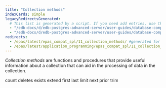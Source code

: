 ```yaml
---
title: "Collection methods"
indexCards: simple
legacyRedirectsGenerated:
  # This list is generated by a script. If you need add entries, use the `legacyRedirects` key.
  - "/edb-docs/d/edb-postgres-advanced-server/user-guides/database-compatibility-for-oracle-developers-guide/9.6/Database_Compatibility_for_Oracle_Developers_Guide_v9.6.1.079.html"
  - "/edb-docs/d/edb-postgres-advanced-server/user-guides/database-compatibility-for-oracle-developers-guide/9.5/Database_Compatibility_for_Oracle_Developers_Guide.1.173.html"
redirects:
  - /epas/latest/epas_compat_spl/11_collection_methods/ #generated for docs/epas/reorg-role-use-case-mode
  - /epas/latest/application_programming/epas_compat_spl/11_collection_methods/
---
```


<div id="collection_methods" class="registered_link"></div>

*Collection methods* are functions and procedures that provide useful information about a collection that can aid in the processing of data in the collection. 


<div class="toctree" maxdepth="3">

count deletes exists extend first last limit next prior trim

</div>
